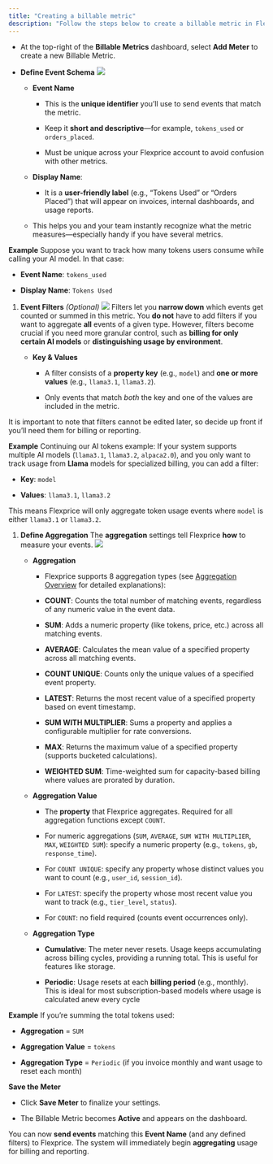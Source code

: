 ```yaml
---
title: "Creating a billable metric"
description: "Follow the steps below to create a billable metric in Flexprice"
---
```


* At the top-right of the **Billable Metrics** dashboard, select **Add Meter** to create a new Billable Metric.

* **Define Event Schema**
  ![](/Screenshot2025-01-20at11.13.29PM.png)

  * **Event Name**

    * This is the **unique identifier** you’ll use to send events that match the metric.

    * Keep it **short and descriptive**—for example, `tokens_used` or `orders_placed`.

    * Must be unique across your Flexprice account to avoid confusion with other metrics.

  * **Display Name**:

    * It is a **user-friendly label** (e.g., “Tokens Used” or “Orders Placed”) that will appear on invoices, internal dashboards, and usage reports.

  * This helps you and your team instantly recognize what the metric measures—especially handy if you have several metrics.

**Example**
Suppose you want to track how many tokens users consume while calling your AI model. In that case:

* **Event Name**: `tokens_used`

* **Display Name**: `Tokens Used`

1. **Event Filters** *(Optional)*&#x20;
   ![](/Screenshot2025-01-20at11.25.02PM.png)
   Filters let you **narrow down** which events get counted or summed in this metric. You **do not** have to add filters if you want to aggregate **all** events of a given type. However, filters become crucial if you need more granular control, such as **billing for only certain AI models** or **distinguishing usage by environment**.

   * **Key & Values**

     * A filter consists of a **property key** (e.g., `model`) and **one or more values** (e.g., `llama3.1`, `llama3.2`).

     * Only events that match *both* the key and one of the values are included in the metric.

It is important to note that filters cannot be edited later, so decide up front if you’ll need them for billing or reporting.

**Example**
Continuing our AI tokens example:
If your system supports multiple AI models (`llama3.1`, `llama3.2`, `alpaca2.0`), and you only want to track usage from **Llama** models for specialized billing, you can add a filter:

* **Key**: `model`

* **Values**: `llama3.1`, `llama3.2`

This means Flexprice will only aggregate token usage events where `model` is either `llama3.1` or `llama3.2`.

1. **Define Aggregation**
   The **aggregation** settings tell Flexprice **how** to measure your events.
   ![](/Screenshot2025-01-20at11.49.35PM.png)

   * **Aggregation**

     * Flexprice supports 8 aggregation types (see [Aggregation Overview](/docs/Product%20catalogue/Features/Aggregation/Overview) for detailed explanations):

     * **COUNT**: Counts the total number of matching events, regardless of any numeric value in the event data.

     * **SUM**: Adds a numeric property (like tokens, price, etc.) across all matching events.

     * **AVERAGE**: Calculates the mean value of a specified property across all matching events.

     * **COUNT UNIQUE**: Counts only the unique values of a specified event property.

     * **LATEST**: Returns the most recent value of a specified property based on event timestamp.

     * **SUM WITH MULTIPLIER**: Sums a property and applies a configurable multiplier for rate conversions.

     * **MAX**: Returns the maximum value of a specified property (supports bucketed calculations).

     * **WEIGHTED SUM**: Time-weighted sum for capacity-based billing where values are prorated by duration.

   * **Aggregation Value**

     * The **property** that Flexprice aggregates. Required for all aggregation functions except `COUNT`.

     * For numeric aggregations (`SUM`, `AVERAGE`, `SUM WITH MULTIPLIER`, `MAX`, `WEIGHTED SUM`): specify a numeric property (e.g., `tokens`, `gb`, `response_time`).

     * For `COUNT UNIQUE`: specify any property whose distinct values you want to count (e.g., `user_id`, `session_id`).

     * For `LATEST`: specify the property whose most recent value you want to track (e.g., `tier_level`, `status`).

     * For `COUNT`: no field required (counts event occurrences only).

   * **Aggregation Type**

     * **Cumulative**: The meter never resets. Usage keeps accumulating across billing cycles, providing a running total. This is useful for features like storage.

     * **Periodic**: Usage resets at each **billing period** (e.g., monthly). This is ideal for most subscription-based models where usage is calculated anew every cycle

**Example**
If you’re summing the total tokens used:

* **Aggregation** = `SUM`

* **Aggregation Value** = `tokens`

* **Aggregation Type** = `Periodic` (if you invoice monthly and want usage to reset each month)

**Save the Meter**

* Click **Save Meter** to finalize your settings.

* The Billable Metric becomes **Active** and appears on the dashboard.

You can now **send events** matching this **Event Name** (and any defined filters) to Flexprice. The system will immediately begin **aggregating** usage for billing and reporting.